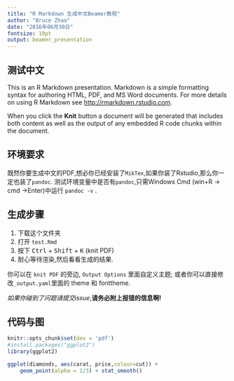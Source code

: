 ```yaml
---
title: "R Markdown 生成中文Beamer教程"
author: "Bruce Zhao"
date: "2016年06月30日"
fontsize: 10pt
output: beamer_presentation
---
```


## 测试中文

This is an R Markdown presentation. Markdown is a simple formatting syntax for authoring HTML, PDF, and MS Word documents. For more details on using R Markdown see <http://rmarkdown.rstudio.com>.

When you click the **Knit** button a document will be generated that includes both content as well as the output of any embedded R code chunks within the document.


## 环境要求

既然你要生成中文的PDF,想必你已经安装了`MikTex`,如果你装了Rstudio,那么你一定也装了`pandoc`. 测试环境变量中是否有`pandoc`,只需Windows Cmd (win+R -> cmd ->Enter)中运行 `pandoc -v` .

## 生成步骤

1. 下载这个文件夹
2. 打开 `test.Rmd`
3. 按下 <kbd>Ctrl</kbd> + <kbd>Shift</kbd> + <kbd>K</kbd> (knit PDF)
4. 耐心等待渲染,然后看看生成的结果.

你可以在 `knit PDF` 的旁边, `Output Options` 里面自定义主题; 或者你可以直接修改`_output.yaml`里面的 theme 和 fonttheme.

*如果你碰到了问题请提交issue*,**请务必附上报错的信息啊!**


## 代码与图

```r
knitr::opts_chunk$set(dev = 'pdf')
#install.packages("ggplot2")
library(ggplot2)
```

```r
ggplot(diamonds, aes(carat, price,colour=cut)) +
    geom_point(alpha = 1/3) + stat_smooth()
```



